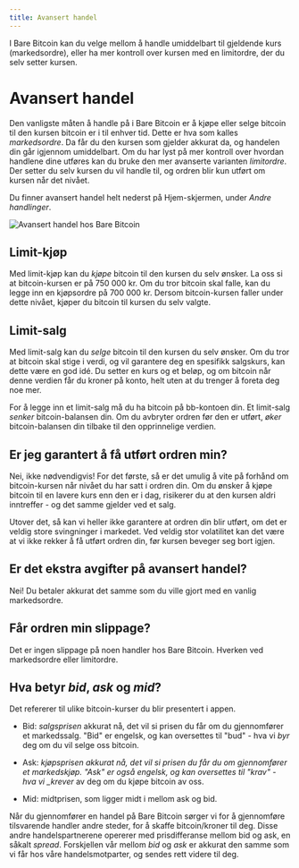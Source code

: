 ```yaml
---
title: Avansert handel
---
```



I Bare Bitcoin kan du velge mellom å handle umiddelbart til gjeldende kurs
(markedsordre), eller ha mer kontroll over kursen med en limitordre, der du selv
setter kursen.

# Avansert handel

Den vanligste måten å handle på i Bare Bitcoin er å kjøpe eller selge bitcoin
til den kursen bitcoin er i til enhver tid. Dette er hva som kalles
_markedsordre_. Da får du den kursen som gjelder akkurat da, og handelen din går
igjennom umiddelbart. Om du har lyst på mer kontroll over hvordan handlene dine
utføres kan du bruke den mer avanserte varianten _limitordre_. Der setter du
selv kursen du vil handle til, og ordren blir kun utført om kursen når det
nivået.

Du finner avansert handel helt nederst på Hjem-skjermen, under _Andre
handlinger_.

<Image src={AvansertHandel} alt="Avansert handel hos Bare Bitcoin" />

## Limit-kjøp

Med limit-kjøp kan du _kjøpe_ bitcoin til den kursen du selv ønsker. La oss si
at bitcoin-kursen er på 750 000 kr. Om du tror bitcoin skal falle, kan du legge
inn en kjøpsordre på 700 000 kr. Dersom bitcoin-kursen faller under dette
nivået, kjøper du bitcoin til kursen du selv valgte.

## Limit-salg

Med limit-salg kan du _selge_ bitcoin til den kursen du selv ønsker. Om du tror
at bitcoin skal stige i verdi, og vil garantere deg en spesifikk salgskurs, kan
dette være en god idé. Du setter en kurs og et beløp, og om bitcoin når denne
verdien får du kroner på konto, helt uten at du trenger å foreta deg noe mer.

For å legge inn et limit-salg må du ha bitcoin på bb-kontoen din. Et limit-salg
_senker_ bitcoin-balansen din. Om du avbryter ordren før den er utført, _øker_
bitcoin-balansen din tilbake til den opprinnelige verdien.

## Er jeg garantert å få utført ordren min?

Nei, ikke nødvendigvis! For det første, så er det umulig å vite på forhånd om
bitcoin-kursen når nivået du har satt i ordren din. Om du ønsker å kjøpe bitcoin
til en lavere kurs enn den er i dag, risikerer du at den kursen aldri
inntreffer - og det samme gjelder ved et salg.

Utover det, så kan vi heller ikke garantere at ordren din blir utført, om det er
veldig store svingninger i markedet. Ved veldig stor volatilitet kan det være at
vi ikke rekker å få utført ordren din, før kursen beveger seg bort igjen.

## Er det ekstra avgifter på avansert handel?

Nei! Du betaler akkurat det samme som du ville gjort med en vanlig markedsordre.

## Får ordren min slippage?

Det er ingen slippage på noen handler hos Bare Bitcoin. Hverken ved markedsordre
eller limitordre.

## Hva betyr _bid_, _ask_ og _mid_?

Det refererer til ulike bitcoin-kurser du blir presentert i appen.

- Bid: _salgsprisen_ akkurat nå, det vil si prisen du får om du gjennomfører et
  markedssalg. "Bid" er engelsk, og kan oversettes til "bud" - hva vi _byr_ deg
  om du vil selge oss bitcoin.

- Ask: _kjøpsprisen akkurat nå, det vil si prisen du får du om gjennomfører et
  markedskjøp. "Ask" er også engelsk, og kan oversettes til "krav" - hva vi
  \_krever_ av deg om du kjøpe bitcoin av oss.

- Mid: midtprisen, som ligger midt i mellom ask og bid.

Når du gjennomfører en handel på Bare Bitcoin sørger vi for å gjennomføre
tilsvarende handler andre steder, for å skaffe bitcoin/kroner til deg. Disse
andre handelspartnerene opererer med prisdifferanse mellom bid og ask, en såkalt
_spread_. Forskjellen vår mellom _bid_ og _ask_ er akkurat den samme som vi får
hos våre handelsmotparter, og sendes rett videre til deg.
